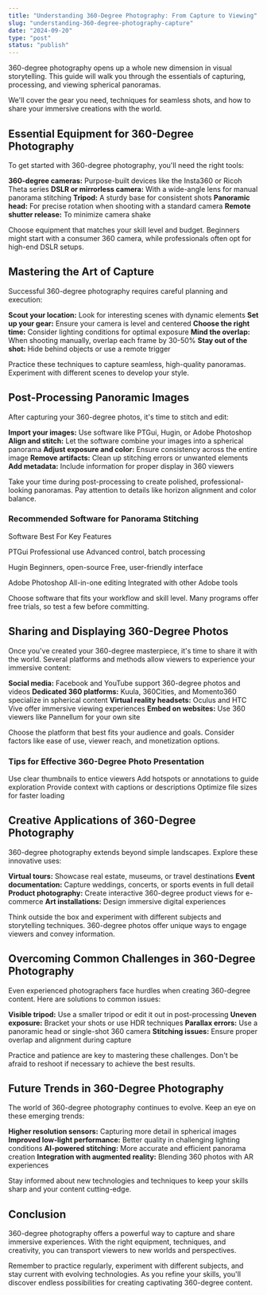 ```yaml
---
title: "Understanding 360-Degree Photography: From Capture to Viewing"
slug: "understanding-360-degree-photography-capture"
date: "2024-09-20"
type: "post"
status: "publish"
---
```


360-degree photography opens up a whole new dimension in visual storytelling. This guide will walk you through the essentials of capturing, processing, and viewing spherical panoramas.

We'll cover the gear you need, techniques for seamless shots, and how to share your immersive creations with the world.

## Essential Equipment for 360-Degree Photography

To get started with 360-degree photography, you'll need the right tools:

**360-degree cameras:** Purpose-built devices like the Insta360 or Ricoh Theta series
**DSLR or mirrorless camera:** With a wide-angle lens for manual panorama stitching
**Tripod:** A sturdy base for consistent shots
**Panoramic head:** For precise rotation when shooting with a standard camera
**Remote shutter release:** To minimize camera shake

Choose equipment that matches your skill level and budget. Beginners might start with a consumer 360 camera, while professionals often opt for high-end DSLR setups.

## Mastering the Art of Capture

Successful 360-degree photography requires careful planning and execution:

**Scout your location:** Look for interesting scenes with dynamic elements
**Set up your gear:** Ensure your camera is level and centered
**Choose the right time:** Consider lighting conditions for optimal exposure
**Mind the overlap:** When shooting manually, overlap each frame by 30-50%
**Stay out of the shot:** Hide behind objects or use a remote trigger

Practice these techniques to capture seamless, high-quality panoramas. Experiment with different scenes to develop your style.

## Post-Processing Panoramic Images

After capturing your 360-degree photos, it's time to stitch and edit:

**Import your images:** Use software like PTGui, Hugin, or Adobe Photoshop
**Align and stitch:** Let the software combine your images into a spherical panorama
**Adjust exposure and color:** Ensure consistency across the entire image
**Remove artifacts:** Clean up stitching errors or unwanted elements
**Add metadata:** Include information for proper display in 360 viewers

Take your time during post-processing to create polished, professional-looking panoramas. Pay attention to details like horizon alignment and color balance.

### Recommended Software for Panorama Stitching

  Software
  Best For
  Key Features

  PTGui
  Professional use
  Advanced control, batch processing

  Hugin
  Beginners, open-source
  Free, user-friendly interface

  Adobe Photoshop
  All-in-one editing
  Integrated with other Adobe tools

Choose software that fits your workflow and skill level. Many programs offer free trials, so test a few before committing.

## Sharing and Displaying 360-Degree Photos

Once you've created your 360-degree masterpiece, it's time to share it with the world. Several platforms and methods allow viewers to experience your immersive content:

**Social media:** Facebook and YouTube support 360-degree photos and videos
**Dedicated 360 platforms:** Kuula, 360Cities, and Momento360 specialize in spherical content
**Virtual reality headsets:** Oculus and HTC Vive offer immersive viewing experiences
**Embed on websites:** Use 360 viewers like Pannellum for your own site

Choose the platform that best fits your audience and goals. Consider factors like ease of use, viewer reach, and monetization options.

### Tips for Effective 360-Degree Photo Presentation

Use clear thumbnails to entice viewers
Add hotspots or annotations to guide exploration
Provide context with captions or descriptions
Optimize file sizes for faster loading

## Creative Applications of 360-Degree Photography

360-degree photography extends beyond simple landscapes. Explore these innovative uses:

**Virtual tours:** Showcase real estate, museums, or travel destinations
**Event documentation:** Capture weddings, concerts, or sports events in full detail
**Product photography:** Create interactive 360-degree product views for e-commerce
**Art installations:** Design immersive digital experiences

Think outside the box and experiment with different subjects and storytelling techniques. 360-degree photos offer unique ways to engage viewers and convey information.

## Overcoming Common Challenges in 360-Degree Photography

Even experienced photographers face hurdles when creating 360-degree content. Here are solutions to common issues:

**Visible tripod:** Use a smaller tripod or edit it out in post-processing
**Uneven exposure:** Bracket your shots or use HDR techniques
**Parallax errors:** Use a panoramic head or single-shot 360 camera
**Stitching issues:** Ensure proper overlap and alignment during capture

Practice and patience are key to mastering these challenges. Don't be afraid to reshoot if necessary to achieve the best results.

## Future Trends in 360-Degree Photography

The world of 360-degree photography continues to evolve. Keep an eye on these emerging trends:

**Higher resolution sensors:** Capturing more detail in spherical images
**Improved low-light performance:** Better quality in challenging lighting conditions
**AI-powered stitching:** More accurate and efficient panorama creation
**Integration with augmented reality:** Blending 360 photos with AR experiences

Stay informed about new technologies and techniques to keep your skills sharp and your content cutting-edge.

## Conclusion

360-degree photography offers a powerful way to capture and share immersive experiences. With the right equipment, techniques, and creativity, you can transport viewers to new worlds and perspectives.

Remember to practice regularly, experiment with different subjects, and stay current with evolving technologies. As you refine your skills, you'll discover endless possibilities for creating captivating 360-degree content.